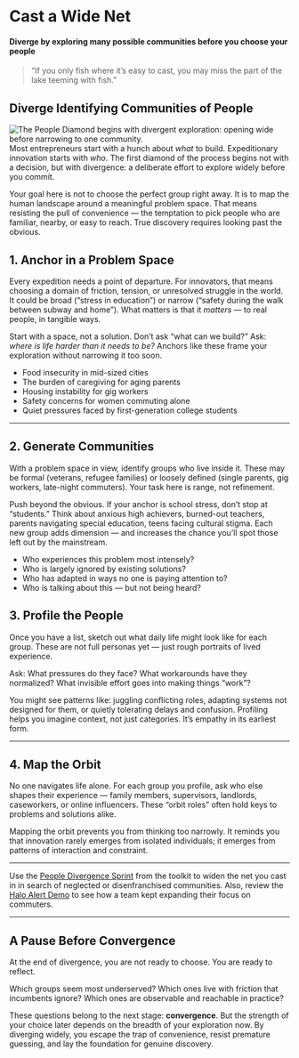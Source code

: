 # Cast a Wide Net {#sec-diverge-people-chapter}

#### Diverge by exploring many possible communities before you choose your people {.subtitle}

> “If you only fish where it’s easy to cast, you may miss the part of the lake teeming with fish.”

## Diverge Identifying Communities of People

![The People Diamond begins with divergent exploration: opening wide before narrowing to one community.](images/211_people_diverge.svg){.wrapfig_left_25}
Most entrepreneurs start with a hunch about *what* to build. Expeditionary innovation starts with *who*. The first diamond of the process begins not with a decision, but with divergence: a deliberate effort to explore widely before you commit.  

Your goal here is not to choose the perfect group right away. It is to map the human landscape around a meaningful problem space. That means resisting the pull of convenience — the temptation to pick people who are familiar, nearby, or easy to reach. True discovery requires looking past the obvious.



## 1. Anchor in a Problem Space

Every expedition needs a point of departure. For innovators, that means choosing a domain of friction, tension, or unresolved struggle in the world. It could be broad (“stress in education”) or narrow (“safety during the walk between subway and home”). What matters is that it *matters* — to real people, in tangible ways.  

Start with a space, not a solution. Don’t ask “what can we build?” Ask: *where is life harder than it needs to be?* Anchors like these frame your exploration without narrowing it too soon.

::: {.callout-tip title="Examples of Problem Spaces"}
- Food insecurity in mid-sized cities  
- The burden of caregiving for aging parents  
- Housing instability for gig workers  
- Safety concerns for women commuting alone  
- Quiet pressures faced by first-generation college students  
:::

---

## 2. Generate Communities

With a problem space in view, identify groups who live inside it. These may be formal (veterans, refugee families) or loosely defined (single parents, gig workers, late-night commuters). Your task here is range, not refinement.  

Push beyond the obvious. If your anchor is school stress, don’t stop at “students.” Think about anxious high achievers, burned-out teachers, parents navigating special education, teens facing cultural stigma. Each new group adds dimension — and increases the chance you’ll spot those left out by the mainstream.

::: {.callout-tip title="Prompts for Community Generation"}
- Who experiences this problem most intensely?  
- Who is largely ignored by existing solutions?  
- Who has adapted in ways no one is paying attention to?  
- Who is talking about this — but not being heard?  
:::


## 3. Profile the People

Once you have a list, sketch out what daily life might look like for each group. These are not full personas yet — just rough portraits of lived experience.  

Ask: What pressures do they face? What workarounds have they normalized? What invisible effort goes into making things “work”?  

You might see patterns like: juggling conflicting roles, adapting systems not designed for them, or quietly tolerating delays and confusion. Profiling helps you imagine context, not just categories. It’s empathy in its earliest form.

---

## 4. Map the Orbit

No one navigates life alone. For each group you profile, ask who else shapes their experience — family members, supervisors, landlords, caseworkers, or online influencers. These “orbit roles” often hold keys to problems and solutions alike.  

Mapping the orbit prevents you from thinking too narrowly. It reminds you that innovation rarely emerges from isolated individuals; it emerges from patterns of interaction and constraint.

---

Use the [People Divergence Sprint](toolkit/People_Diverge_Guide.qmd) from the toolkit to widen the net you cast in in search of neglected or disenfranchised communities.  Also, review the [Halo Alert Demo](demo/exp-01-diverge-people-2025-02-19.qmd) to see how a team kept expanding their focus on commuters.

---

## A Pause Before Convergence

At the end of divergence, you are not ready to choose. You are ready to reflect.  

Which groups seem most underserved? Which ones live with friction that incumbents ignore? Which ones are observable and reachable in practice?  

These questions belong to the next stage: **convergence**. But the strength of your choice later depends on the breadth of your exploration now. By diverging widely, you escape the trap of convenience, resist premature guessing, and lay the foundation for genuine discovery.
